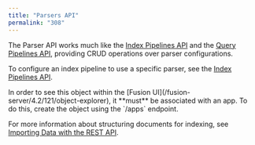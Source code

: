 ```yaml
---
title: "Parsers API"
permalink: "308"
---
```



The Parser API works much like the [Index Pipelines API](/fusion-server/4.2/351/index-pipelines-api) and the [Query Pipelines API](/fusion-server/4.2/360/query-pipelines-api), providing CRUD operations over parser configurations.

To configure an index pipeline to use a specific parser, see the [Index Pipelines API](/fusion-server/4.2/351/index-pipelines-api).

<Note>
In order to see this object within the [Fusion UI](/fusion-server/4.2/121/object-explorer), it **must** be associated with an app. To do this, create the object using the `/apps` endpoint.
</Note>

For more information about structuring documents for indexing, see [Importing Data with the REST API](/how-to/865/import-data-with-the-rest-api).
